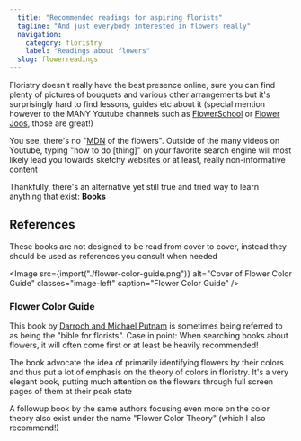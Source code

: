```yaml
---
  title: "Recommended readings for aspiring florists"
  tagline: "And just everybody interested in flowers really"
  navigation:
    category: floristry
    label: "Readings about flowers"
  slug: flowerreadings
---
```


Floristry doesn't really have the best presence online, sure you can find plenty of pictures of bouquets and various other arrangements but it's surprisingly hard to find lessons, guides etc about it (special mention however to the MANY Youtube channels such as [FlowerSchool](https://www.youtube.com/user/FlowerSchool/videos) or [Flower Joos](https://www.youtube.com/c/FlowerJoos/videos), those are great!)

You see, there's no "[MDN](https://developer.mozilla.org/en-US/) of the flowers". Outside of the many videos on Youtube, typing "how to do [thing]" on your favorite search engine will most likely lead you towards sketchy websites or at least, really non-informative content

Thankfully, there's an alternative yet still true and tried way to learn anything that exist: **Books**

## References

These books are not designed to be read from cover to cover, instead they should be used as references you consult when needed

<Image
  src={import("./flower-color-guide.png")}
  alt="Cover of Flower Color Guide"
  classes="image-left"
  caption="Flower Color Guide"
/>

### Flower Color Guide

This book by [Darroch and Michael Putnam](https://putnamflowers.com/) is sometimes being referred to as being the "bible for florists". Case in point: When searching books about flowers, it will often come first or at least be heavily recommended!

The book advocate the idea of primarily identifying flowers by their colors and thus put a lot of emphasis on the theory of colors in floristry. It's a very elegant book, putting much attention on the flowers through full screen pages of them at their peak state

A followup book by the same authors focusing even more on the color theory also exist under the name "Flower Color Theory" (which I also recommend!)
